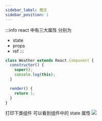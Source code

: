 ```yaml
---
sidebar_label: 概览
sidebar_position: 1
---
```

:::info
react 中有三大属性 分别为
- state
- props
- ref
:::

```js
class Weather extends React.Component {
  constructor() {
    super();
    console.log(this);
  }

  render() {
    return 1;
  }
}
```

打印下类组件 可以看到组件中的 state 属性
![](assets/state.png)